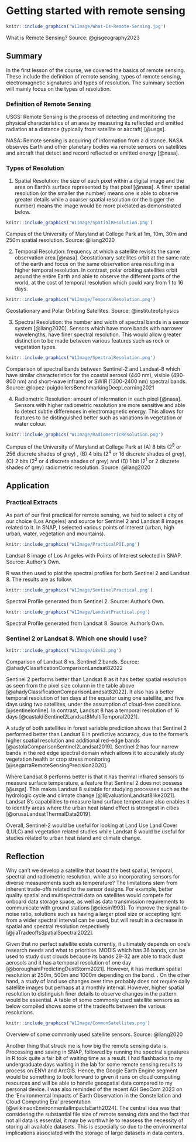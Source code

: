 # Getting started with remote sensing

```{r echo=FALSE, out.width='100%', fig.align='center'}
knitr::include_graphics('W1Image/What-Is-Remote-Sensing.jpg')
```

What is Remote Sensing? Source: @gisgeography2023

## Summary

In the first lesson of the course, we covered the basics of remote sensing. These include the definition of remote sensing, types of remote sensing, electromagnetic signatures and types of resolution. The summary section will mainly focus on the types of resolution.

### Definition of Remote Sensing

USGS: Remote Sensing is the process of detecting and monitoring the physical characteristics of an area by measuring its reflected and emitted radiation at a distance (typically from satellite or aircraft) [@usgs].

NASA: Remote sensing is acquiring of information from a distance. NASA observes Earth and other planetary bodies via remote sensors on satellites and aircraft that detect and record reflected or emitted energy [@nasa].

### Types of Resolution

1.  Spatial Resolution: the size of each pixel within a digital image and the area on Earth's surface represented by that pixel [@nasa]. A finer spatial resolution (or the smaller the number) means one is able to observe greater details while a coarser spatial resolution (or the bigger the number) means the image would be more pixelated as demonstrated below.

```{r echo=FALSE, out.width='100%', fig.align='center'}
knitr::include_graphics('W1Image/SpatialResolution.png')
```

Campus of the University of Maryland at College Park at 1m, 10m, 30m and 250m spatial resolution. Source: @liang2020

2.  Temporal Resolution: frequency at which a satellite revisits the same observation area [@nasa]. Geostationary satellites orbit at the same rate of the earth and focus on the same observation area resulting in a higher temporal resolution. In contrast, polar orbiting satellites orbit around the entire Earth and able to observe the different parts of the world, at the cost of temporal resolution which could vary from 1 to 16 days.

```{r echo=FALSE, out.width='100%', fig.align='center'}
knitr::include_graphics('W1Image/TemporalResolution.png')
```

Geostationary and Polar Orbiting Satellites. Source: @instituteofphysics

3.  Spectral Resolution: the number and width of spectral bands in a sensor system [@liang2020]. Sensors which have more bands with narrower wavelengths, have finer spectral resolution. This would allow greater distinction to be made between various features such as rock or vegetation types.

```{r echo=FALSE, out.width='100%', fig.align='center'}
knitr::include_graphics('W1Image/SpectralResolution.png')
```

Comparison of spectral bands between Sentinel-2 and Landsat-8 which have similar characteristics for the coastal aerosol (440 nm), visible (490-800 nm) and short-wave infrared or SWIR (1300-2400 nm) spectral bands. Source: @lopez-puigdollersBenchmarkingDeepLearning2021

4.  Radiometric Resolution: amount of information in each pixel [@nasa]. Sensors with higher radiometric resolution are more sensitive and able to detect subtle differences in electromagnetic energy. This allows for features to be distinguished better such as variations in vegetation or water colour.

```{r echo=FALSE, out.width='100%', fig.align='center'}
knitr::include_graphics('W1Image/RadiometricResolution.png')
```

Campus of the University of Maryland at College Park at (A) 8 bits (2^8^ or 256 discrete shades of grey) , (B) 4 bits (2^4^ or 16 discrete shades of grey), (C) 2 bits (2^2^ or 4 discrete shades of grey) and (D) 1 bit (2^1^ or 2 discrete shades of grey) radiometric resolution. Source: @liang2020

## Application

### Practical Extracts

As part of our first practical for remote sensing, we had to select a city of our choice (Los Angeles) and source for Sentinel 2 and Landsat 8 images related to it. In SNAP, I selected various points of interest (urban, high urban, water, vegetation and mountains).

```{r echo=FALSE, out.width='100%', fig.align='center'}
knitr::include_graphics('W1Image/PracticalPOI.png')
```

Landsat 8 image of Los Angeles with Points of Interest selected in SNAP. Source: Author's Own.

R was then used to plot the spectral profiles for both Sentinel 2 and Landsat 8. The results are as follow.

```{r echo=FALSE, out.width='100%', fig.align='center'}
knitr::include_graphics('W1Image/SentinelPractical.png')
```

Spectral Profile generated from Sentinel 2. Source: Author's Own.

```{r echo=FALSE, out.width='100%', fig.align='center'}
knitr::include_graphics('W1Image/LandsatPractical.png')
```

Spectral Profile generated from Landsat 8. Source: Author's Own.

### Sentinel 2 or Landsat 8. Which one should I use?

```{r echo=FALSE, out.width='100%', fig.align='center'}
knitr::include_graphics('W1Image/L8vS2.png')
```

Comparison of Landsat 8 vs. Sentinel 2 bands. Source: @ahadyClassificationComparisonLandsat82022

Sentinel 2 performs better than Landsat 8 as it has better spatial resolution as seen from the pixel size column in the table above [@ahadyClassificationComparisonLandsat82022]. It also has a better temporal resolution of ten days at the equator using one satellite, and five days using two satellites, under the assumption of cloud-free conditions [@sentinelonline]. In contrast, Landsat 8 has a temporal resolution of 16 days [@castaldiSentinel2Landsat8MultiTemporal2021].

A study of both satellites in forest variable prediction shows that Sentinel 2 performed better than Landsat 8 in predictive accuracy, due to the former's higher spatial resolution and additional red-edge bands [@astolaComparisonSentinel2Landsat2019]. Sentinel 2 has four narrow bands in the red edge spectral domain which allows it to accurately study vegetation health or crop stress monitoring [@segarraRemoteSensingPrecision2020].

Where Landsat 8 performs better is that it has thermal infrared sensors to measure surface temperature, a feature that Sentinel 2 does not possess [@usgs]. This makes Landsat 8 suitable for studying processes such as the hydrologic cycle and climate change [@liEvaluationLandsat8like2021]. Landsat 8's capabilities to measure land surface temperature also enables it to identify areas where the urban heat island effect is strongest in cities [@orusaLandsatThermalData2019].

Overall, Sentinel-2 would be useful for looking at Land Use Land Cover (LULC) and vegetation related studies while Landsat 8 would be useful for studies related to urban heat island and climate change.

## Reflection

Why can’t we develop a satellite that boast the best spatial, temporal, spectral and radiometric resolution, while also incorporating sensors for diverse measurements such as temperature? The limitations stem from inherent trade-offs related to the sensor designs. For example, better quality spatial and multispectral data on satellites would compete for onboard data storage space, as well as data transmission requirements to communicate with ground stations [@ciesin1993]. To improve the signal-to-noise ratio, solutions such as having a larger pixel size or accepting light from a wider spectral interval can be used, but will result in a decrease in spatial and spectral resolution respectively [@jiaTradeoffsSpatialSpectral2022].

Given that no perfect satellite exists currently, it ultimately depends on one’s research needs and what to prioritise. MODIS which has 36 bands, can be used to study dust clouds because its bands 29-32 are able to track dust aerosols and it has a temporal resolution of one day [@boroughaniPredictingDustStorm2021]. However, it has medium spatial resolution at 250m, 500m and 1000m depending on the band. . On the other hand, a study of land use changes over time probably does not require daily satellite images but perhaps at a monthly interval. However, higher spatial resolution to distinguish finer details to observe changes in the pattern would be essential. A table of some commonly used satellite sensors as below compiled shows some of the tradeoffs between the various resolutions.

```{r echo=FALSE, out.width='100%', fig.align='center'}
knitr::include_graphics('W1Image/CommonSatellites.png')
```

Overview of some commonly used satellite sensors. Source: @liang2020

Another thing that struck me is how big the remote sensing data is. Processing and saving in SNAP, followed by running the spectral signatures in R took quite a fair bit of waiting time as a result. I had flashbacks to my undergraduate days waiting in the lab for some remote sensing results to process on ENVI and ArcGIS. Hence, the Google Earth Engine segment would be something to look forward to given it runs on cloud computing resources and will be able to handle geospatial data compared to my personal device. I was also reminded of the recent AGI GeoCom 2023 on the ‘Environmental Impacts of Earth Observation in the Constellation and Cloud Computing Era’ presentation [@wilkinsonEnvironmentalImpactsEarth2024]. The central idea was that considering the substantial file size of remote sensing data and the fact that not all data is essential, it may be worthwhile to reassess the necessity of storing all available datasets. This is especially so due to the environmental implications associated with the storage of large datasets in data centers.
